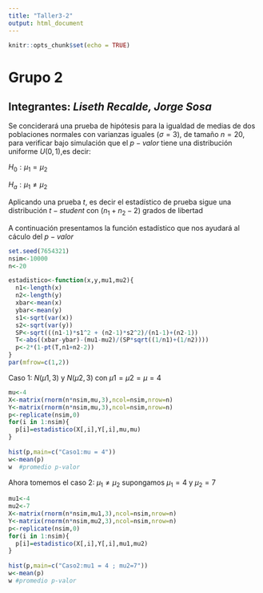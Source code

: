 ```yaml
---
title: "Taller3-2"
output: html_document
---
```


```r
knitr::opts_chunk$set(echo = TRUE)
```

# **Grupo 2**
## **Integrantes:** *Liseth Recalde, Jorge Sosa*

Se conciderará una prueba de hipótesis para la igualdad de medias de dos poblaciones normales con varianzas iguales $(\sigma=3)$, de tamaño $n=20$, para verificar bajo simulación que el $p-valor$ tiene una distribución uniforme $U(0,1)$,es decir:

$H_{0}: \mu_1 = \mu_2$ 

$H_{a}: \mu_1 \neq \mu_2$


Aplicando una prueba $t$, es decir el estadístico de prueba sigue una distribución $t-student$ con $(n_1 + n_2 -2)$ grados de libertad


A continuación presentamos la función estadístico que nos ayudará al cáculo del $p-valor$ 
```r
set.seed(7654321)                                                 
nsim<-10000                                                       
n<-20                                                             

estadistico<-function(x,y,mu1,mu2){                                      
  n1<-length(x)
  n2<-length(y)
  xbar<-mean(x)
  ybar<-mean(y)
  s1<-sqrt(var(x))
  s2<-sqrt(var(y))
  SP<-sqrt(((n1-1)*s1^2 + (n2-1)*s2^2)/(n1-1)+(n2-1))
  T<-abs((xbar-ybar)-(mu1-mu2)/(SP*sqrt((1/n1)+(1/n2))))
  p<-2*(1-pt(T,n1+n2-2))                                              
}
par(mfrow=c(1,2))
```
Caso $1$: $N(\mu1,3)$ y $N(\mu2,3)$ con $\mu1=\mu2=\mu=4$

```r
mu<-4                                                         
X<-matrix(rnorm(n*nsim,mu,3),ncol=nsim,nrow=n)
Y<-matrix(rnorm(n*nsim,mu,3),ncol=nsim,nrow=n)
p<-replicate(nsim,0)
for(i in 1:nsim){
  p[i]=estadistico(X[,i],Y[,i],mu,mu)
}
                                    
hist(p,main=c("Caso1:mu = 4"))
w<-mean(p)
w  #promedio p-valor
```

Ahora tomemos el caso $2$: $\mu_1 \neq \mu_2$ supongamos $\mu_1=4$ y $\mu_2=7$

```r
mu1<-4
mu2<-7
X<-matrix(rnorm(n*nsim,mu1,3),ncol=nsim,nrow=n)
Y<-matrix(rnorm(n*nsim,mu2,3),ncol=nsim,nrow=n)
p<-replicate(nsim,0)
for(i in 1:nsim){
  p[i]=estadistico(X[,i],Y[,i],mu1,mu2)
}
                                    
hist(p,main=c("Caso2:mu1 = 4 ; mu2=7"))
w<-mean(p)
w #promedio p-valor
```




